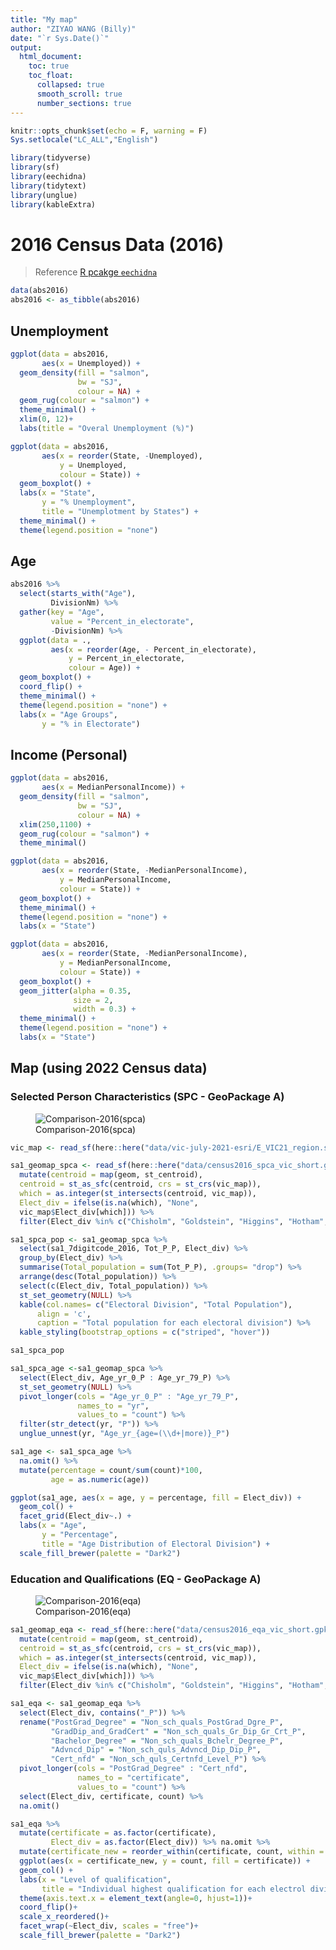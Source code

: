 ```yaml
---
title: "My map"
author: "ZIYAO WANG (Billy)"
date: "`r Sys.Date()`"
output: 
  html_document:
    toc: true
    toc_float:
      collapsed: true
      smooth_scroll: true
      number_sections: true
---
```


```r
knitr::opts_chunk$set(echo = F, warning = F)
Sys.setlocale("LC_ALL","English")
```

```r
library(tidyverse)
library(sf)
library(eechidna)
library(tidytext)
library(unglue)
library(kableExtra)
```

# 2016 Census Data (2016)

> Reference [R pcakge `eechidna`](https://github.com/jforbes14/eechidna)

```r
data(abs2016)
abs2016 <- as_tibble(abs2016)
```


## Unemployment


```r
ggplot(data = abs2016,
       aes(x = Unemployed)) + 
  geom_density(fill = "salmon", 
               bw = "SJ",
               colour = NA) + 
  geom_rug(colour = "salmon") +
  theme_minimal() +
  xlim(0, 12)+
  labs(title = "Overal Unemployment (%)")
```

```r
ggplot(data = abs2016,
       aes(x = reorder(State, -Unemployed),
           y = Unemployed,
           colour = State)) + 
  geom_boxplot() + 
  labs(x = "State",
       y = "% Unemployment",
       title = "Unemplotment by States") + 
  theme_minimal() + 
  theme(legend.position = "none")
```


## Age


```r
abs2016 %>%
  select(starts_with("Age"), 
         DivisionNm) %>%
  gather(key = "Age",
         value = "Percent_in_electorate",
         -DivisionNm) %>% 
  ggplot(data = .,
         aes(x = reorder(Age, - Percent_in_electorate),
             y = Percent_in_electorate,
             colour = Age)) +
  geom_boxplot() + 
  coord_flip() + 
  theme_minimal() + 
  theme(legend.position = "none") +
  labs(x = "Age Groups",
       y = "% in Electorate")
```

## Income (Personal)

```r
ggplot(data = abs2016,
       aes(x = MedianPersonalIncome)) + 
  geom_density(fill = "salmon",
               bw = "SJ",
               colour = NA) + 
  xlim(250,1100) +
  geom_rug(colour = "salmon") + 
  theme_minimal()
```

```r
ggplot(data = abs2016,
       aes(x = reorder(State, -MedianPersonalIncome),
           y = MedianPersonalIncome,
           colour = State)) + 
  geom_boxplot() + 
  theme_minimal() + 
  theme(legend.position = "none") + 
  labs(x = "State")
```

```r
ggplot(data = abs2016,
       aes(x = reorder(State, -MedianPersonalIncome),
           y = MedianPersonalIncome,
           colour = State)) + 
  geom_boxplot() + 
  geom_jitter(alpha = 0.35, 
              size = 2,
              width = 0.3) +
  theme_minimal() + 
  theme(legend.position = "none") + 
  labs(x = "State")
```

## Map (using 2022 Census data)


### Selected Person Characteristics (SPC - GeoPackage A)

![Comparison-2016(spca)](image/Age_Distribution-2016.png)

```r
vic_map <- read_sf(here::here("data/vic-july-2021-esri/E_VIC21_region.shp"))

sa1_geomap_spca <- read_sf(here::here("data/census2016_spca_vic_short.gpkg"), layer = "census2016_spca_vic_sa1_short")%>%
  mutate(centroid = map(geom, st_centroid),
  centroid = st_as_sfc(centroid, crs = st_crs(vic_map)),
  which = as.integer(st_intersects(centroid, vic_map)),
  Elect_div = ifelse(is.na(which), "None",
  vic_map$Elect_div[which])) %>% 
  filter(Elect_div %in% c("Chisholm", "Goldstein", "Higgins", "Hotham", "Kooyong", "Macnamara", "Melbourne"))
```

```r
sa1_spca_pop <- sa1_geomap_spca %>% 
  select(sa1_7digitcode_2016, Tot_P_P, Elect_div) %>% 
  group_by(Elect_div) %>%
  summarise(Total_population = sum(Tot_P_P), .groups= "drop") %>% 
  arrange(desc(Total_population)) %>% 
  select(c(Elect_div, Total_population)) %>% 
  st_set_geometry(NULL) %>% 
  kable(col.names= c("Electoral Division", "Total Population"), 
      align = 'c',
      caption = "Total population for each electoral division") %>% 
  kable_styling(bootstrap_options = c("striped", "hover"))

sa1_spca_pop
```

```r
sa1_spca_age <-sa1_geomap_spca %>% 
  select(Elect_div, Age_yr_0_P : Age_yr_79_P) %>%
  st_set_geometry(NULL) %>% 
  pivot_longer(cols = "Age_yr_0_P" : "Age_yr_79_P",
               names_to = "yr",
               values_to = "count") %>% 
  filter(str_detect(yr, "P")) %>% 
  unglue_unnest(yr, "Age_yr_{age=(\\d+|more)}_P")

sa1_age <- sa1_spca_age %>% 
  na.omit() %>% 
  mutate(percentage = count/sum(count)*100,
         age = as.numeric(age))

ggplot(sa1_age, aes(x = age, y = percentage, fill = Elect_div)) +
  geom_col() +
  facet_grid(Elect_div~.) +
  labs(x = "Age",
       y = "Percentage",
       title = "Age Distribution of Electoral Division") +
  scale_fill_brewer(palette = "Dark2")
```


### Education and Qualifications (EQ - GeoPackage A)

![Comparison-2016(eqa)](image/Education_background-2016.png)

```r
sa1_geomap_eqa <- read_sf(here::here("data/census2016_eqa_vic_short.gpkg"), layer = "census2016_eqa_vic_sa1_short")%>%
  mutate(centroid = map(geom, st_centroid),
  centroid = st_as_sfc(centroid, crs = st_crs(vic_map)),
  which = as.integer(st_intersects(centroid, vic_map)),
  Elect_div = ifelse(is.na(which), "None",
  vic_map$Elect_div[which])) %>% 
  filter(Elect_div %in% c("Chisholm", "Goldstein", "Higgins", "Hotham", "Kooyong", "Macnamara", "Melbourne"))
```

```r
sa1_eqa <- sa1_geomap_eqa %>% 
  select(Elect_div, contains("_P")) %>% 
  rename("PostGrad_Degree" = "Non_sch_quals_PostGrad_Dgre_P",
         "GradDip_and_GradCert" = "Non_sch_quals_Gr_Dip_Gr_Crt_P",
         "Bachelor_Degree" = "Non_sch_quals_Bchelr_Degree_P",
         "Advncd_Dip" = "Non_sch_quls_Advncd_Dip_Dip_P",
         "Cert_nfd" = "Non_sch_quls_Certnfd_Level_P") %>% 
  pivot_longer(cols = "PostGrad_Degree" : "Cert_nfd",
               names_to = "certificate",
               values_to = "count") %>% 
  select(Elect_div, certificate, count) %>% 
  na.omit()
```

```r
sa1_eqa %>% 
  mutate(certificate = as.factor(certificate),
         Elect_div = as.factor(Elect_div)) %>% na.omit %>% 
  mutate(certificate_new = reorder_within(certificate, count, within = Elect_div)) %>% 
  ggplot(aes(x = certificate_new, y = count, fill = certificate)) +
  geom_col() +
  labs(x = "Level of qualification",
       title = "Individual highest qualification for each electrol division") +
  theme(axis.text.x = element_text(angle=0, hjust=1))+
  coord_flip()+
  scale_x_reordered()+
  facet_wrap(~Elect_div, scales = "free")+
  scale_fill_brewer(palette = "Dark2")
```

